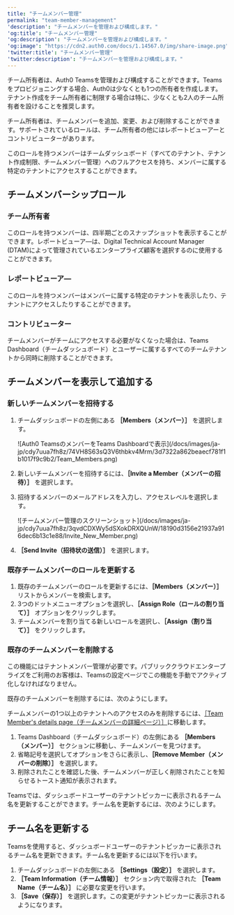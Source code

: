 ---
title: "チームメンバー管理"
permalink: "team-member-management"
'description': "チームメンバーを管理および構成します。"
'og:title': "チームメンバー管理"
'og:description': "チームメンバーを管理および構成します。"
'og:image': "https://cdn2.auth0.com/docs/1.14567.0/img/share-image.png"
'twitter:title': "チームメンバー管理"
'twitter:description': "チームメンバーを管理および構成します。"
---

チーム所有者は、Auth0 Teamsを管理および構成することができます。Teamsをプロビジョニングする場合、Auth0は少なくとも1つの所有者を作成します。テナント作成をチーム所有者に制限する場合は特に、少なくとも2人のチーム所有者を設けることを推奨します。

チーム所有者は、チームメンバーを追加、変更、および削除することができます。サポートされているロールは、チーム所有者の他にはレポートビューアーとコントリビューターがあります。

このロールを持つメンバーはチームダッシュボード（すべてのテナント、テナント作成制限、チームメンバー管理）へのフルアクセスを持ち、メンバーに属する特定のテナントにアクセスすることができます。

## チームメンバーシップロール

### チーム所有者

このロールを持つメンバーは、四半期ごとのスナップショットを表示することができます。レポートビューア―は、Digital Technical Account Manager (DTAM)によって管理されているエンタープライズ顧客を選択するのに使用することができます。

### レポートビューア―

このロールを持つメンバーはメンバーに属する特定のテナントを表示したり、テナントにアクセスしたりすることができます。

### コントリビューター

チームメンバーがチームにアクセスする必要がなくなった場合は、Teams Dashboard（チームダッシュボード）とユーザーに属するすべてのチームテナントから同時に削除することができます。

## チームメンバーを表示して追加する

### 新しいチームメンバーを招待する

1. チームダッシュボードの左側にある **［Members（メンバー）］** を選択します。

   <Frame>![Auth0 TeamsのメンバーをTeams Dashboardで表示](/docs/images/ja-jp/cdy7uua7fh8z/74VH8S63sQ3V6thbkv4Mrm/3d7322a862beaecf781f1b1017f9c9b2/Team_Members.png)</Frame>

2. 新しいチームメンバーを招待するには、**［Invite a Member（メンバーの招待）］** を選択します。
3. 招待するメンバーのメールアドレスを入力し、アクセスレベルを選択します。

   <Frame>![チームメンバー管理のスクリーンショット](/docs/images/ja-jp/cdy7uua7fh8z/3qvdCDXWy5dSXokDRXQUnW/18190d3156e21937a916dec6b13c1e88/Invite_New_Member.png)</Frame>

4. **［Send Invite（招待状の送信）］** を選択します。

### 既存チームメンバーのロールを更新する

1. 既存のチームメンバーのロールを更新するには、**［Members（メンバー）］** リストからメンバーを検索します。
2. 3つのドットメニューオプションを選択し、**［Assign Role（ロールの割り当て）］** オプションをクリックします。
3. チームメンバーを割り当てる新しいロールを選択し、**［Assign（割り当て）］** をクリックします。

### 既存のチームメンバーを削除する

<Callout icon="file-lines" color="#0EA5E9" iconType="regular">

この機能にはテナントメンバー管理が必要です。パブリッククラウドエンタープライズをご利用のお客様は、Teamsの設定ページでこの機能を手動でアクティブ化しなければなりません。

</Callout>

既存のチームメンバーを削除するには、次のようにします。

チームメンバーの1つ以上のテナントへのアクセスのみを削除するには、[［Team Member's details page（チームメンバーの詳細ページ）］](/docs/ja-jp/get-started/auth0-teams/tenant-member-management)に移動します。

1. Teams Dashboard（チームダッシュボード）の左側にある **［Members（メンバー）］** セクションに移動し、チームメンバーを見つけます。
2. 省略記号を選択してオプションをさらに表示し、**［Remove Member（メンバーの削除）］** を選択します。
3. 削除されたことを確認した後、チームメンバーが正しく削除されたことを知らせるトースト通知が表示されます。

Teamsでは、ダッシュボードユーザーのテナントピッカーに表示されるチーム名を更新することができます。チーム名を更新するには、次のようにします。

## チーム名を更新する

Teamsを使用すると、ダッシュボードユーザーのテナントピッカーに表示されるチーム名を更新できます。チーム名を更新するには以下を行います。

1. チームダッシュボードの左側にある **［Settings（設定）］** を選択します。
2. **［Team Information（チーム情報）］** セクション内で取得された **［Team Name（チーム名）］** に必要な変更を行います。
3. **［Save（保存）］** を選択します。この変更がテナントピッカーに表示されるようになります。